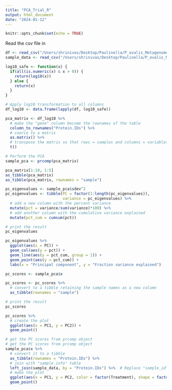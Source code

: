 ```yaml
---
title: "PCA_Trial_R"
output: html_document
date: "2024-01-12"
---
```


```r
knitr::opts_chunk$set(echo = TRUE)
```

Read the csv file in 
```r
df <- read_csv("/Users/shrinivas/Desktop/Paulinella/P_ovalis_Metagenome/Tree_plot/Acr_PCA.csv")
sample_data <- read_csv("/Users/shrinivas/Desktop/Paulinella/P_ovalis_Metagenome/Tree_plot/sample_info.csv")
```

```r
log10_safe <- function(x) {
  if(all(is.numeric(x) & x > 0)) {
    return(log10(x))
  } else {
    return(x)
  }
}

# Apply log10 transformation to all columns
df_log10 <- data.frame(lapply(df, log10_safe))
```

```r
pca_matrix <- df_log10 %>% 
  # make the "gene" column become the rownames of the table
  column_to_rownames("Protein.IDs") %>% 
  # coerce to a matrix
  as.matrix() %>% 
  # transpose the matrix so that rows = samples and columns = variables
  t()

# Perform the PCA
sample_pca <- prcomp(pca_matrix)
```

```r
pca_matrix[1:10, 1:5]
as_tibble(pca_matrix)
as_tibble(pca_matrix, rownames = "sample")
```

```r
pc_eigenvalues <- sample_pca$sdev^2
pc_eigenvalues <- tibble(PC = factor(1:length(pc_eigenvalues)), 
                         variance = pc_eigenvalues) %>% 
  # add a new column with the percent variance
  mutate(pct = variance/sum(variance)*100) %>% 
  # add another column with the cumulative variance explained
  mutate(pct_cum = cumsum(pct))

# print the result
pc_eigenvalues
```

```r
pc_eigenvalues %>% 
  ggplot(aes(x = PC)) +
  geom_col(aes(y = pct)) +
  geom_line(aes(y = pct_cum, group = 1)) + 
  geom_point(aes(y = pct_cum)) +
  labs(x = "Principal component", y = "Fraction variance explained")

```

```r
pc_scores <- sample_pca$x

pc_scores <- pc_scores %>% 
  # convert to a tibble retaining the sample names as a new column
  as_tibble(rownames = "sample")

# print the result
pc_scores
```


```r
pc_scores %>% 
  # create the plot
  ggplot(aes(x = PC1, y = PC2)) +
  geom_point()

```


```r

# get the PC scores from prcomp object
# get the PC scores from prcomp object
sample_pca$x %>% 
  # convert it to a tibble
  as_tibble(rownames = "Protein.IDs") %>% 
  # join with "sample_info" table
  left_join(sample_data, by = "Protein.IDs") %>%  # Replace "sample_id" with the actual column name to join on
  # make the plot
  ggplot(aes(x = PC1, y = PC2, color = factor(Treatment), shape = factor(Timepoint))) +
  geom_point()

```
